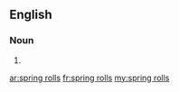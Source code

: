 ==English==

===Noun===
{{head|en|plural}}

# {{plural of|spring roll|lang=en}}

[[ar:spring rolls]]
[[fr:spring rolls]]
[[my:spring rolls]]